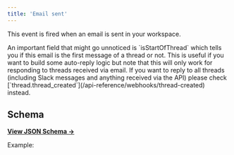 ```yaml
---
title: 'Email sent'
---
```


This event is fired when an email is sent in your workspace.

<Warning>
  An important field that might go unnoticed is `isStartOfThread` which tells you if this email is
  the first message of a thread or not. This is useful if you want to build some auto-reply logic
  but note that this will only work for responding to threads received via email. If you want to
  reply to all threads (including Slack messages and anything received via the API) please check
  [`thread.thread_created`](/api-reference/webhooks/thread-created) instead.
</Warning>

## Schema

[**View JSON Schema →**](https://json-schema.app/view/%23%2Fdefinitions%2FcustomerCreatedPayload?url=https%3A%2F%2Fcore-api.uk.plain.com%2Fwebhooks%2Fschema.json)

Example:

<Snippet file="webhooks/thread-email-sent.mdx" />
